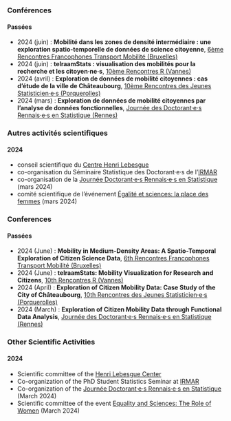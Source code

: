 ::: {.content-visible when-profile="french"}
### Conférences

#### Passées

-   2024 (juin) : **Mobilité dans les zones de densité intermédiaire : une exploration spatio-temporelle de données de science citoyenne**, [6ème Rencontres Francophones Transport Mobilité (Bruxelles)](https://rftm2024.sciencesconf.org/)
-   2024 (juin) : **telraamStats : visualisation des mobilités pour la recherche et les citoyen·ne·s**, [10ème Rencontres R (Vannes)](https://rr2024.sciencesconf.org/)
-   2024 (avril) : **Exploration de données de mobilité citoyennes : cas d'étude de la ville de Châteaubourg**, [10ème Rencontres des Jeunes Statisticien·e·s (Porquerolles)](https://rjs2024.sciencesconf.org)
-   2024 (mars) : **Exploration de données de mobilité citoyennes par l'analyse de données fonctionnelles**, [Journée des Doctorant·e·s Rennais·e·s en Statistique (Rennes)](https://indico.math.cnrs.fr/e/jdrs2024)

### Autres activités scientifiques

#### 2024

-   conseil scientifique du [Centre Henri Lebesgue](https://www.lebesgue.fr/fr/content/gouvernance)
-   co-organisation du Séminaire Statistique des Doctorant·e·s de l'[IRMAR](https://irmar.univ-rennes.fr/)
-   co-organisation de la [Journée Doctorant·e·s Rennais·e·s en Statistique](https://indico.math.cnrs.fr/e/jdrs2024) (mars 2024)
-   comité scientifique de l'événement [Égalité et sciences: la place des femmes](https://agenda.univ-rennes.fr/events/egalite-et-sciences-la-place-des-femmes-edition-2024?nc=eyJpbmRleCI6NDcsInRvdGFsIjoyMTY0fQ%3D%3D) (mars 2024)
:::

::: {.content-visible when-profile="english"}
### Conferences

#### Passées

-   2024 (June) : **Mobility in Medium-Density Areas: A Spatio-Temporal Exploration of Citizen Science Data**, [6th Rencontres Francophones Transport Mobilité (Bruxelles)](https://rftm2024.sciencesconf.org/)
-   2024 (June) : **telraamStats: Mobility Visualization for Research and Citizens**, [10th Rencontres R (Vannes)](https://rr2024.sciencesconf.org/)
-   2024 (April) : **Exploration of Citizen Mobility Data: Case Study of the City of Châteaubourg**, [10th Rencontres des Jeunes Statisticien·e·s (Porquerolles)](https://rjs2024.sciencesconf.org)
-   2024 (March) : **Exploration of Citizen Mobility Data through Functional Data Analysis**, [Journée des Doctorant·e·s Rennais·e·s en Statistique (Rennes)](https://indico.math.cnrs.fr/e/jdrs2024)

### Other Scientific Activities

#### 2024

-   Scientific committee of the [Henri Lebesgue Center](https://www.lebesgue.fr/en/content/gouvernance)
-   Co-organization of the PhD Student Statistics Seminar at [IRMAR](https://irmar.univ-rennes.fr/en)
-   Co-organization of the [Journée Doctorant·e·s Rennais·e·s en Statistique](https://indico.math.cnrs.fr/e/jdrs2024) (March 2024)
-   Scientific committee of the event [Equality and Sciences: The Role of Women](https://agenda.univ-rennes.fr/events/egalite-et-sciences-la-place-des-femmes-edition-2024?nc=eyJpbmRleCI6NDcsInRvdGFsIjoyMTY0fQ%3D%3D) (March 2024)
:::